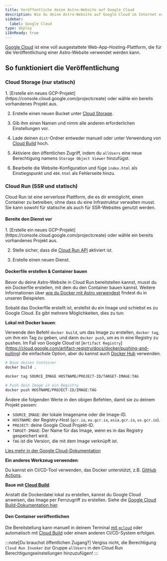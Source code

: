 ```yaml
---
title: Veröffentliche deine Astro-Website auf Google Cloud
description: Wie du deine Astro-Website auf Google Cloud im Internet veröffentlichst.
sidebar:
  label: Google Cloud
type: deploy
i18nReady: true
---
```



[Google Cloud](https://cloud.google.com/) ist eine voll ausgestattete Web-App-Hosting-Plattform, die für die Veröffentlichung einer Astro-Website verwendet werden kann.

## So funktioniert die Veröffentlichung

### Cloud Storage (nur statisch)

<Steps>
1. [Erstelle ein neues GCP-Projekt](https://console.cloud.google.com/projectcreate) oder wähle ein bereits vorhandenes Projekt aus.

2. Erstelle einen neuen Bucket unter [Cloud Storage](https://cloud.google.com/storage).

3. Gib ihm einen Namen und nimm alle anderen erforderlichen Einstellungen vor.

4. Lade deinen `dist`-Ordner entweder manuell oder unter Verwendung von [Cloud Build](https://cloud.google.com/build) hoch.

5. Aktiviere den öffentlichen Zugriff, indem du `allUsers` eine neue Berechtigung namens `Storage Object Viewer` hinzufügst.

6. Bearbeite die Website-Konfiguration und füge `ìndex.html` als Einstiegspunkt und `404.html` als Fehlerseite hinzu.
</Steps>

### Cloud Run (SSR und statisch)

Cloud Run ist eine serverlose Plattform, die es dir ermöglicht, einen Container zu betreiben, ohne dass du eine Infrastruktur verwalten musst. Sie kann sowohl für statische als auch für SSR-Websites genutzt werden.

#### Bereite den Dienst vor

<Steps>
1. [Erstelle ein neues GCP-Projekt](https://console.cloud.google.com/projectcreate) oder wähle ein bereits vorhandenes Projekt aus.

2. Stelle sicher, dass die [Cloud Run API](https://console.cloud.google.com/apis/library/run.googleapis.com) aktiviert ist.

3. Erstelle einen neuen Dienst.
</Steps>

#### Dockerfile erstellen & Container bauen

Bevor du deine Astro-Website in Cloud Run bereitstellen kannst, musst du ein Dockerfile erstellen, mit dem du den Container bauen kannst. Weitere Informationen über [wie du Docker mit Astro verwendest](/de/recipes/docker/#creating-a-dockerfile) findest du in unseren Beispielen.

Sobald das Dockerfile erstellt ist, erstellst du ein Image und schiebst es zu Google Cloud. Es gibt mehrere Möglichkeiten, dies zu tun:

**Lokal mit Docker bauen**:

Verwende den Befehl `docker build`, um das Image zu erstellen, `docker tag`, um ihm ein Tag zu geben, und dann `docker push`, um es in eine Registry zu pushen. Im Fall von Google Cloud ist [`Artifact Registry`] (https://cloud.google.com/artifact-registry/docs/docker/pushing-and-pulling) die einfachste Option, aber du kannst auch [Docker Hub](https://hub.docker.com/) verwenden.

```bash
# Baue deinen Container
docker build .

docker tag SOURCE_IMAGE HOSTNAME/PROJECT-ID/TARGET-IMAGE:TAG

# Push dein Image in ein Registry
docker push HOSTNAME/PROJECT-ID/IMAGE:TAG
```

Ändere die folgenden Werte in den obigen Befehlen, damit sie zu deinem Projekt passen:


- `SOURCE_IMAGE`: der lokale Imagename oder die Image-ID.
- `HOSTNAME`: der Registry-Host (`gcr.io`, `eu.gcr.io`, `asia.gcr.io`, `us.gcr.io`).
- `PROJECT`: deine Google Cloud Projekt-ID.
- `TARGET-IMAGE`: Der Name für das Image, wenn es in das Registry gespeichert wird.
- `TAG` ist die Version, die mit dem Image verknüpft ist.

[Lies mehr in der Google Cloud-Dokumentation](https://cloud.google.com/artifact-registry/docs/docker/pushing-and-pulling)

**Ein anderes Werkzeug verwenden**:

Du kannst ein CI/CD-Tool verwenden, das Docker unterstützt, z.B. [GitHub Actions](https://github.com/marketplace/actions/push-to-gcr-github-action).

**Baue mit [Cloud Build](https://cloud.google.com/build)**:

Anstatt die Dockerdatei lokal zu erstellen, kannst du Google Cloud anweisen, das Image per Fernzugriff zu erstellen. Siehe die [Google Cloud Build-Dokumentation hier](https://cloud.google.com/build/docs/build-push-docker-image).

#### Den Container veröffentlichen

Die Bereitstellung kann manuell in deinem Terminal [mit `gcloud`](https://cloud.google.com/run/docs/deploying#service) oder automatisch mit [Cloud Build](https://cloud.google.com/build) oder einem anderen CI/CD-System erfolgen.

:::note[Du brauchst öffentlichen Zugang?]
Vergiss nicht, die Berechtigung `Cloud Run Invoker` zur Gruppe `allUsers` in den Cloud Run Berechtigungseinstellungen hinzuzufügen!
:::
